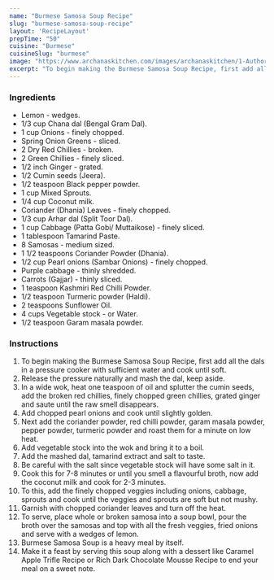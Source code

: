 ---
name: "Burmese Samosa Soup Recipe"
slug: "burmese-samosa-soup-recipe"
layout: 'RecipeLayout'
prepTime: "50"
cuisine: "Burmese"
cuisineSlug: "burmese"
image: "https://www.archanaskitchen.com/images/archanaskitchen/1-Author/gauravi/Burmese_Samosa_Soup_1600.jpg"
excerpt: "To begin making the Burmese Samosa Soup Recipe, first add all the dals in a pressure cooker with sufficient water and cook until soft"
---

### Ingredients

- Lemon - wedges.
- 1/3 cup Chana dal (Bengal Gram Dal).
- 1 cup Onions - finely chopped.
- Spring Onion Greens - sliced.
- 2 Dry Red Chillies - broken.
- 2 Green Chillies - finely sliced.
- 1/2 inch Ginger - grated.
- 1/2 Cumin seeds (Jeera).
- 1/2 teaspoon Black pepper powder.
- 1 cup Mixed Sprouts.
- 1/4 cup Coconut milk.
- Coriander (Dhania) Leaves - finely chopped.
- 1/3 cup Arhar dal (Split Toor Dal).
- 1 cup Cabbage (Patta Gobi/ Muttaikose) - finely sliced.
- 1 tablespoon Tamarind Paste.
- 8 Samosas - medium sized.
- 1 1/2 teaspoons Coriander Powder (Dhania).
- 1/2 cup Pearl onions (Sambar Onions) - finely chopped.
- Purple cabbage - thinly shredded.
- Carrots (Gajjar) - thinly sliced.
- 1 teaspoon Kashmiri Red Chilli Powder.
- 1/2 teaspoon Turmeric powder (Haldi).
- 2 teaspoons Sunflower Oil.
- 4 cups Vegetable stock - or Water.
- 1/2 teaspoon Garam masala powder.

### Instructions

1. To begin making the Burmese Samosa Soup Recipe, first add all the dals in a pressure cooker with sufficient water and cook until soft.
1. Release the pressure naturally and mash the dal, keep aside.
1. In a wide wok, heat one teaspoon of oil and splutter the cumin seeds, add the broken red chillies, finely chopped green chillies, grated ginger and saute until the raw smell disappears.
1. Add chopped pearl onions and cook until slightly golden.
1. Next add the coriander powder, red chilli powder, garam masala powder, pepper powder, turmeric powder and roast them for a minute on low heat.
1. Add vegetable stock into the wok and bring it to a boil.
1. Add the mashed dal, tamarind extract and salt to taste.
1. Be careful with the salt since vegetable stock will have some salt in it.
1. Cook this for 7-8 minutes or until you smell a flavourful broth, now add the coconut milk and cook for 2-3 minutes.
1. To this, add the finely chopped veggies including onions, cabbage, sprouts and cook until the veggies and sprouts are soft but not mushy.
1. Garnish with chopped coriander leaves and turn off the heat.
1. To serve, place whole or broken samosa into a soup bowl, pour the broth over the samosas and top with all the fresh veggies, fried onions and serve with a wedges of lemon.
1. Burmese Samosa Soup is a heavy meal by itself.
1. Make it a feast by serving this soup along with a dessert like Caramel Apple Trifle Recipe or Rich Dark Chocolate Mousse Recipe to end your meal on a sweet note.
